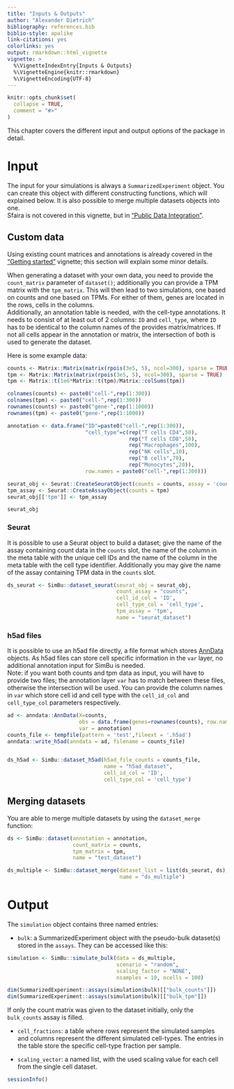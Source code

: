 ```yaml
---
title: "Inputs & Outputs"
author: "Alexander Dietrich"
bibliography: references.bib
biblio-style: apalike
link-citations: yes
colorlinks: yes
output: rmarkdown::html_vignette
vignette: >
  %\VignetteIndexEntry{Inputs & Outputs}
  %\VignetteEngine{knitr::rmarkdown}
  %\VignetteEncoding{UTF-8}
---
```


```r
knitr::opts_chunk$set(
  collapse = TRUE,
  comment = "#>"
)
```

This chapter covers the different input and output options of the package in detail.

# Input

The input for your simulations is always a `SummarizedExperiment` object. You can create this object with different constructing functions, which will explained below. It is also possible to merge multiple datasets objects into one. \
Sfaira is not covered in this vignette, but in ["Public Data Integration"](sfaira_vignette.html).\

## Custom data

Using existing count matrices and annotations is already covered in the ["Getting started"](simulator_documentation.html) vignette; this section will explain some minor details.\

When generating a dataset with your own data, you need to provide the `count_matrix` parameter of `dataset()`; additionally you can provide a TPM matrix with the `tpm_matrix`. This will then lead to two simulations, one based on counts and one based on TPMs. For either of them, genes are located in the rows, cells in the columns.\
Additionally, an annotation table is needed, with the cell-type annotations. It needs to consist of at least out of 2 columns: `ID` and `cell_type`, where `ID` has to be identical to the column names of the provides matrix/matrices. If not all cells appear in the annotation or matrix, the intersection of both is used to generate the dataset. \

Here is some example data:

```r
counts <- Matrix::Matrix(matrix(rpois(3e5, 5), ncol=300), sparse = TRUE)
tpm <- Matrix::Matrix(matrix(rpois(3e5, 5), ncol=300), sparse = TRUE)
tpm <- Matrix::t(1e6*Matrix::t(tpm)/Matrix::colSums(tpm))

colnames(counts) <- paste0("cell-",rep(1:300))
colnames(tpm) <- paste0("cell-",rep(1:300))
rownames(counts) <- paste0("gene-",rep(1:1000))
rownames(tpm) <- paste0("gene-",rep(1:1000))

annotation <- data.frame("ID"=paste0("cell-",rep(1:300)), 
                         "cell_type"=c(rep("T cells CD4",50), 
                                       rep("T cells CD8",50),
                                       rep("Macrophages",100),
                                       rep("NK cells",10),
                                       rep("B cells",70),
                                       rep("Monocytes",20)),
                         row.names = paste0("cell-",rep(1:300)))

seurat_obj <- Seurat::CreateSeuratObject(counts = counts, assay = 'counts', meta.data = annotation)
tpm_assay <- Seurat::CreateAssayObject(counts = tpm)
seurat_obj[['tpm']] <- tpm_assay

seurat_obj
```


### Seurat

It is possible to use a Seurat object to build a dataset; give the name of the assay containing count data in the `counts` slot, the name of the column in the meta table with the unique cell IDs and the name of the column in the meta table with the cell type identifier. Additionally you may give the name of the assay containing TPM data in the `counts` slot.

```r
ds_seurat <- SimBu::dataset_seurat(seurat_obj = seurat_obj, 
                                   count_assay = "counts", 
                                   cell_id_col = 'ID', 
                                   cell_type_col = 'cell_type', 
                                   tpm_assay = 'tpm',
                                   name = "seurat_dataset")
```

### h5ad files

It is possible to use an h5ad file directly, a file format which stores [AnnData](https://anndata.readthedocs.io/en/latest/) objects. As h5ad files can store cell specific information in the `var` layer, no additional annotation input for SimBu is needed. \
Note: if you want both counts and tpm data as input, you will have to provide two files; the annotation layer `var` has to match between these files, otherwise the intersection will be used. You can provide the column names in `var` which store cell id and cell type with the `cell_id_col` and `cell_type_col` parameters respectively. 

```r

ad <- anndata::AnnData(X=counts, 
                       obs = data.frame(genes=rownames(counts), row.names=rownames(counts)), # obs stores gene information
                       var = annotation)                                                     # var stores cell information
counts_file <- tempfile(pattern = 'test',fileext = '.h5ad')
anndata::write_h5ad(anndata = ad, filename = counts_file)


ds_h5ad <- SimBu::dataset_h5ad(h5ad_file_counts = counts_file,
                               name = "h5ad_dataset",
                               cell_id_col = 'ID', 
                               cell_type_col = 'cell_type')

```

## Merging datasets

You are able to merge multiple datasets by using the `dataset_merge` function:

```r

ds <- SimBu::dataset(annotation = annotation,
                     count_matrix = counts,
                     tpm_matrix = tpm,
                     name = "test_dataset")

ds_multiple <- SimBu::dataset_merge(dataset_list = list(ds_seurat, ds),
                                    name = "ds_multiple")

```


# Output


The `simulation` object contains three named entries: \

* `bulk`: a SummarizedExperiment object with the pseudo-bulk dataset(s) stored in the `assays`. They can be accessed like this:

```r
simulation <- SimBu::simulate_bulk(data = ds_multiple,
                                   scenario = "random", 
                                   scaling_factor = "NONE",
                                   nsamples = 10, ncells = 100)

dim(SummarizedExperiment::assays(simulation$bulk)[["bulk_counts"]])
dim(SummarizedExperiment::assays(simulation$bulk)[["bulk_tpm"]])
```

If only the count matrix was given to the dataset initially, only the `bulk_counts` assay is filled.

* `cell_fractions`: a table where rows represent the simulated samples and columns represent the different simulated cell-types. The entries in the table store the specific cell-type fraction per sample.\

* `scaling_vector`: a named list, with the used scaling value for each cell from the single cell dataset. \

```r
sessionInfo()
```